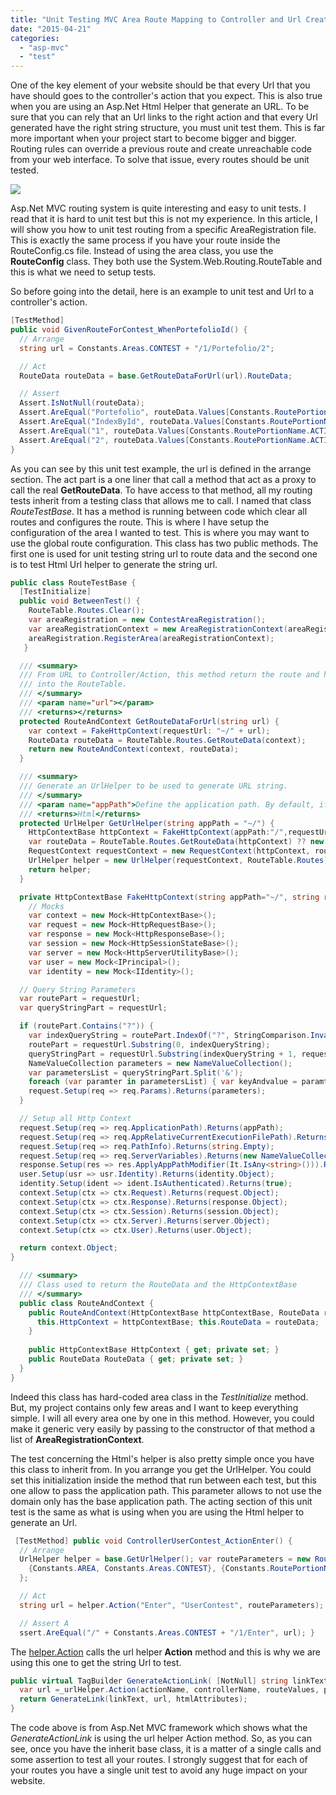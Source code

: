 ```yaml
---
title: "Unit Testing MVC Area Route Mapping to Controller and Url Creation"
date: "2015-04-21"
categories: 
  - "asp-mvc"
  - "test"
---
```


One of the key element of your website should be that every Url that you have should goes to the controller's action that you expect. This is also true when you are using an Asp.Net Html Helper that generate an URL. To be sure that you can rely that an Url links to the right action and that every Url generated have the right string structure, you must unit test them. This is far more important when your project start to become bigger and bigger. Routing rules can override a previous route and create unreachable code from your web interface. To solve that issue, every routes should be unit tested.

![](/images/blog/UnitTestControllerRouting-400x262.png)

Asp.Net MVC routing system is quite interesting and easy to unit tests. I read that it is hard to unit test but this is not my experience. In this article, I will show you how to unit test routing from a specific AreaRegistration file. This is exactly the same process if you have your route inside the RouteConfig.cs file. Instead of using the area class, you use the **RouteConfig** class. They both use the System.Web.Routing.RouteTable and this is what we need to setup tests.

So before going into the detail, here is an example to unit test and Url to a controller's action.


```csharp
[TestMethod] 
public void GivenRouteForContest_WhenPortefolioId() { 
  // Arrange 
  string url = Constants.Areas.CONTEST + "/1/Portefolio/2";

  // Act 
  RouteData routeData = base.GetRouteDataForUrl(url).RouteData;

  // Assert 
  Assert.IsNotNull(routeData); 
  Assert.AreEqual("Portefolio", routeData.Values[Constants.RoutePortionName.CONTROLLER]); 
  Assert.AreEqual("IndexById", routeData.Values[Constants.RoutePortionName.ACTION]); 
  Assert.AreEqual("1", routeData.Values[Constants.RoutePortionName.ACTIVE_CURRENT_CONTEST_ID]); 
  Assert.AreEqual("2", routeData.Values[Constants.RoutePortionName.ACTIVE_CURRENT_PORTEFEOLIO_ID]); 
} 
```

As you can see by this unit test example, the url is defined in the arrange section. The act part is a one liner that call a method that act as a proxy to call the real **GetRouteData**. To have access to that method, all my routing tests inherit from a testing class that allows me to call. I named that class _RouteTestBase_. It has a method is running between code which clear all routes and configures the route. This is where I have setup the configuration of the area I wanted to test. This is where you may want to use the global route configuration. This class has two public methods. The first one is used for unit testing string url to route data and the second one is to test Html Url helper to generate the string url.


```csharp
public class RouteTestBase { 
  [TestInitialize] 
  public void BetweenTest() { 
    RouteTable.Routes.Clear(); 
    var areaRegistration = new ContestAreaRegistration(); 
    var areaRegistrationContext = new AreaRegistrationContext(areaRegistration.AreaName, RouteTable.Routes); 
    areaRegistration.RegisterArea(areaRegistrationContext);
   }

  /// <summary> 
  /// From URL to Controller/Action, this method return the route and http context after passing the URL 
  /// into the RouteTable. 
  /// </summary> 
  /// <param name="url"></param> 
  /// <returns></returns> 
  protected RouteAndContext GetRouteDataForUrl(string url) { 
    var context = FakeHttpContext(requestUrl: "~/" + url); 
    RouteData routeData = RouteTable.Routes.GetRouteData(context); 
    return new RouteAndContext(context, routeData); 
  }

  /// <summary> 
  /// Generate an UrlHelper to be used to generate URL string. 
  /// </summary> 
  /// <param name="appPath">Define the application path. By default, if all routing start from the domain than this should not be set.</param> 
  /// <returns>Html</returns> 
  protected UrlHelper GetUrlHelper(string appPath = "~/") { 
    HttpContextBase httpContext = FakeHttpContext(appPath:"/",requestUrl: appPath); 
    var routeData = RouteTable.Routes.GetRouteData(httpContext) ?? new RouteData(); 
    RequestContext requestContext = new RequestContext(httpContext, routeData); 
    UrlHelper helper = new UrlHelper(requestContext, RouteTable.Routes); 
    return helper; 
  }

  private HttpContextBase FakeHttpContext(string appPath="~/", string requestUrl = "/") { 
    // Mocks 
    var context = new Mock<HttpContextBase>(); 
    var request = new Mock<HttpRequestBase>(); 
    var response = new Mock<HttpResponseBase>(); 
    var session = new Mock<HttpSessionStateBase>(); 
    var server = new Mock<HttpServerUtilityBase>(); 
    var user = new Mock<IPrincipal>(); 
    var identity = new Mock<IIdentity>();

  // Query String Parameters 
  var routePart = requestUrl; 
  var queryStringPart = requestUrl;

  if (routePart.Contains("?")) { 
    var indexQueryString = routePart.IndexOf("?", StringComparison.InvariantCulture); 
    routePart = requestUrl.Substring(0, indexQueryString); 
    queryStringPart = requestUrl.Substring(indexQueryString + 1, requestUrl.Length - indexQueryString-1); 
    NameValueCollection parameters = new NameValueCollection(); 
    var parametersList = queryStringPart.Split('&'); 
    foreach (var paramter in parametersList) { var keyAndvalue = paramter.Split('='); parameters.Add(keyAndvalue[0], keyAndvalue[1]); } 
    request.Setup(req => req.Params).Returns(parameters); 
  }

  // Setup all Http Context 
  request.Setup(req => req.ApplicationPath).Returns(appPath); 
  request.Setup(req => req.AppRelativeCurrentExecutionFilePath).Returns(routePart); 
  request.Setup(req => req.PathInfo).Returns(string.Empty); 
  request.Setup(req => req.ServerVariables).Returns(new NameValueCollection()); 
  response.Setup(res => res.ApplyAppPathModifier(It.IsAny<string>())).Returns((string virtualPath) => virtualPath); 
  user.Setup(usr => usr.Identity).Returns(identity.Object); 
  identity.Setup(ident => ident.IsAuthenticated).Returns(true); 
  context.Setup(ctx => ctx.Request).Returns(request.Object); 
  context.Setup(ctx => ctx.Response).Returns(response.Object); 
  context.Setup(ctx => ctx.Session).Returns(session.Object); 
  context.Setup(ctx => ctx.Server).Returns(server.Object); 
  context.Setup(ctx => ctx.User).Returns(user.Object);

  return context.Object; 
}

  /// <summary> 
  /// Class used to return the RouteData and the HttpContextBase 
  /// </summary> 
  public class RouteAndContext { 
    public RouteAndContext(HttpContextBase httpContextBase, RouteData routeData) { 
      this.HttpContext = httpContextBase; this.RouteData = routeData; 
    } 
      
    public HttpContextBase HttpContext { get; private set; } 
    public RouteData RouteData { get; private set; } 
  } 
} 
``` 

Indeed this class has hard-coded area class in the _TestInitialize_ method. But, my project contains only few areas and I want to keep everything simple. I will all every area one by one in this method. However, you could make it generic very easily by passing to the constructor of that method a list of **AreaRegistrationContext**.

The test concerning the Html's helper is also pretty simple once you have this class to inherit from. In you arrange you get the UrlHelper. You could set this initialization inside the method that run between each test, but this one allow to pass the application path. This parameter allows to not use the domain only has the base application path. The acting section of this unit test is the same as what is using when you are using the Html helper to generate an Url.


```csharp
 [TestMethod] public void ControllerUserContest_ActionEnter() { 
  // Arrange 
  UrlHelper helper = base.GetUrlHelper(); var routeParameters = new RouteValueDictionary(new Dictionary<string, object>()) { 
    {Constants.AREA, Constants.Areas.CONTEST}, {Constants.RoutePortionName.ACTIVE_CURRENT_CONTEST_ID,1} 
  };

  // Act 
  string url = helper.Action("Enter", "UserContest", routeParameters);

  // Assert A
  ssert.AreEqual("/" + Constants.Areas.CONTEST + "/1/Enter", url); } 
```

The [helper.Action](https://github.com/aspnet/Mvc/blob/9d5364cf9b5e1bd4961946ec26379500a4f7720f/src/Microsoft.AspNet.Mvc.Core/Rendering/Html/DefaultHtmlGenerator.cs#L69) calls the url helper **Action** method and this is why we are using this one to get the string Url to test.


```csharp
public virtual TagBuilder GenerateActionLink( [NotNull] string linkText, string actionName, string controllerName, string protocol, string hostname, string fragment, object routeValues, object htmlAttributes) { 
  var url =_urlHelper.Action(actionName, controllerName, routeValues, protocol, hostname, fragment); 
  return GenerateLink(linkText, url, htmlAttributes); 
} 
```

The code above is from Asp.Net MVC framework which shows what the _GenerateActionLink_ is using the url helper Action method. So, as you can see, once you have the inherit base class, it is a matter of a single calls and some assertion to test all your routes. I strongly suggest that for each of your routes you have a single unit test to avoid any huge impact on your website.
